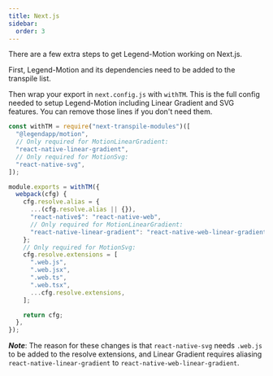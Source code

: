 ```yaml
---
title: Next.js
sidebar:
  order: 3
---
```


There are a few extra steps to get Legend-Motion working on Next.js.

First, Legend-Motion and its dependencies need to be added to the transpile list.

<Install name="next-transpile-modules" className="mb-8" />

Then wrap your export in `next.config.js` with `withTM`. This is the full config needed to setup Legend-Motion including Linear Gradient and SVG features. You can remove those lines if you don't need them.

```js
const withTM = require("next-transpile-modules")([
  "@legendapp/motion",
  // Only required for MotionLinearGradient:
  "react-native-linear-gradient",
  // Only required for MotionSvg:
  "react-native-svg",
]);

module.exports = withTM({
  webpack(cfg) {
    cfg.resolve.alias = {
      ...(cfg.resolve.alias || {}),
      "react-native$": "react-native-web",
      // Only required for MotionLinearGradient:
      "react-native-linear-gradient": "react-native-web-linear-gradient",
    };
    // Only required for MotionSvg:
    cfg.resolve.extensions = [
      ".web.js",
      ".web.jsx",
      ".web.ts",
      ".web.tsx",
      ...cfg.resolve.extensions,
    ];

    return cfg;
  },
});
```

**_Note_**: The reason for these changes is that `react-native-svg` needs `.web.js` to be added to the resolve extensions, and Linear Gradient requires aliasing `react-native-linear-gradient` to `react-native-web-linear-gradient`.
